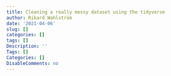 ```yaml
---
title: Cleaning a really messy dataset using the tidyverse
author: Rikard Wahlström
date: '2021-04-06'
slug: []
categories: []
tags: []
Description: ''
Tags: []
Categories: []
DisableComments: no
---
```

